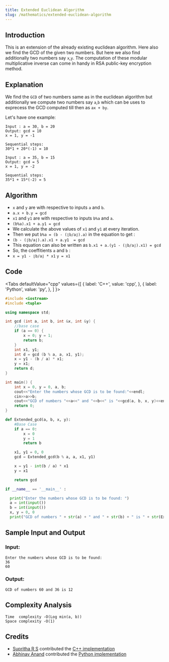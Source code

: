 ```yaml
---
title: Extended Euclidean Algorithm
slug: /mathematics/extended-euclidean-algorithm
---
```


## Introduction

This is an extension of the already existing euclidean algorithm. Here also we find the GCD of the given two numbers. But here we also find additionally two numbers say `x`,`y`. The computation of these modular multiplicative inverse can come in handy in RSA public-key encryption method.

## Explanation

We find the `GCD` of two numbers same as in the euclidean algorithm but additionally we compute two numbers say `a`,`b` which can be uses to exprecess the GCD computed till then as `ax + by`.

Let's have one example: 
```
Input : a = 30, b = 20
Output: gcd = 10
x = 1, y = -1

Sequential steps:
30*1 + 20*(-1) = 10

Input : a = 35, b = 15
Output: gcd = 5
x = 1, y = -2

Sequential steps:
35*1 + 15*(-2) = 5
```

## Algorithm

- `x` and `y` are with respective to inputs `a` and `b`. 
- `a.x + b.y = gcd`
- `x1` and `y1` are with respective to inputs `b%a` and `a`. 
- `(b%a).x1 + a.y1 = gcd`
- We calculate the above values of `x1` and `y1` at every iteration.
- Then we put `b%a = (b - (⌊b/a⌋).a)` in the equation to get :
- `(b - (⌊b/a⌋).a).x1 + a.y1  = gcd`
- This equation can also be written as `b.x1 + a.(y1 - (⌊b/a⌋).x1) = gcd`
- So, the coeffitients `a` and `b` :
- `x = y1 - ⌊b/a⌋ * x1`  `y = x1`

## Code


<Tabs
  defaultValue="cpp"
  values={[
    { label: 'C++', value: 'cpp', },
    { label: 'Python', value: 'py', },
  ]
}>
<TabItem value="cpp">

```cpp
#include <iostream>
#include <tuple>

using namespace std;

int gcd (int a, int b, int &x, int &y) {
    //base case
    if (a == 0) {
        x = 0; y = 1;
        return b;
    }   
    int x1, y1; 
    int d = gcd (b % a, a, x1, y1);
    x = y1 - (b / a) * x1; 
    y = x1; 
    return d;
}

int main() {
    int x = 0, y = 0, a, b;
    cout<<"Enter the numbers whose GCD is to be found:"<<endl;
    cin>>a>>b;
    cout<<"GCD of numbers "<<a<<" and "<<b<<" is "<<gcd(a, b, x, y)<<endl;
    return 0;
}
```

</TabItem>
<TabItem value="py">

```py
def Extended_gcd(a, b, x, y): 
    #Base Case
    if a == 0:
        x = 0 
        y = 1 
        return b

    x1, y1 = 0, 0
    gcd = Extended_gcd(b % a, a, x1, y1) 

    x = y1 - int(b / a) * x1
    y = x1

    return gcd 

if __name__ == '__main__' :

  print("Enter the numbers whose GCD is to be found: ")
  a = int(input())
  b = int(input())
  x, y = 0, 0
  print("GCD of numbers " + str(a) + " and " + str(b) + " is " + str(Extended_gcd(a, b, x, y)))
```

</TabItem>
</Tabs>

## Sample Input and Output

### Input:

```
Enter the numbers whose GCD is to be found:
36
60
```

### Output:

```
GCD of numbers 60 and 36 is 12
```

## Complexity Analysis

```
Time  complexity -O(Log min(a, b))
Space complexity -O(1)
```

## Credits

- [Supritha R S](https://github.com/suprithars111) contributed the [C++ implementation](https://github.com/TesseractCoding/NeoAlgo/blob/master/C-Plus-Plus/math/Extended_Euclidean_Algorithm.cpp)
- [Abhinav Anand](https://github.com/atarax665) contributed the [Python implementation](https://github.com/TesseractCoding/NeoAlgo/blob/master/Python/math/Extended_Euclidean_Algorithm.py)
